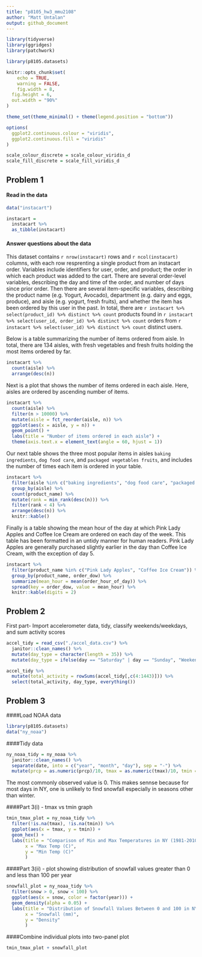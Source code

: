 ```yaml
---
title: "p8105_hw3_mmu2108"
author: "Matt Untalan"
output: github_document
---
```


```r
library(tidyverse)
library(ggridges)
library(patchwork)

library(p8105.datasets)

knitr::opts_chunk$set(
	echo = TRUE,
	warning = FALSE,
	fig.width = 8, 
  fig.height = 6,
  out.width = "90%"
)

theme_set(theme_minimal() + theme(legend.position = "bottom"))

options(
  ggplot2.continuous.colour = "viridis",
  ggplot2.continuous.fill = "viridis"
)

scale_colour_discrete = scale_colour_viridis_d
scale_fill_discrete = scale_fill_viridis_d
```

## Problem 1

#### Read in the data

```r
data("instacart")

instacart = 
  instacart %>% 
  as_tibble(instacart)
```

#### Answer questions about the data

This dataset contains `r nrow(instacart)` rows and `r ncol(instacart)` columns, with each row resprenting a single product from an instacart order. Variables include identifiers for user, order, and product; the order in which each product was added to the cart. There are several order-level variables, describing the day and time of the order, and number of days since prior order. Then there are several item-specific variables, describing the product name (e.g. Yogurt, Avocado), department (e.g. dairy and eggs, produce), and aisle (e.g. yogurt, fresh fruits), and whether the item has been ordered by this user in the past. In total, there are `r instacart %>% select(product_id) %>% distinct %>% count` products found in `r instacart %>% select(user_id, order_id) %>% distinct %>% count` orders from `r instacart %>% select(user_id) %>% distinct %>% count` distinct users.

Below is a table summarizing the number of items ordered from aisle. In total, there are 134 aisles, with fresh vegetables and fresh fruits holding the most items ordered by far.

```r
instacart %>% 
  count(aisle) %>% 
  arrange(desc(n))
```

Next is a plot that shows the number of items ordered in each aisle. Here, aisles are ordered by ascending number of items.

```r
instacart %>% 
  count(aisle) %>% 
  filter(n > 10000) %>% 
  mutate(aisle = fct_reorder(aisle, n)) %>% 
  ggplot(aes(x = aisle, y = n)) + 
  geom_point() + 
  labs(title = "Number of items ordered in each aisle") +
  theme(axis.text.x = element_text(angle = 60, hjust = 1))

```

Our next table shows the three most popular items in aisles `baking ingredients`, `dog food care`, and `packaged vegetables fruits`, and includes the number of times each item is ordered in your table.

```r
instacart %>% 
  filter(aisle %in% c("baking ingredients", "dog food care", "packaged vegetables fruits")) %>%
  group_by(aisle) %>% 
  count(product_name) %>% 
  mutate(rank = min_rank(desc(n))) %>% 
  filter(rank < 4) %>% 
  arrange(desc(n)) %>%
  knitr::kable()
```

Finally is a table showing the mean hour of the day at which Pink Lady Apples and Coffee Ice Cream are ordered on each day of the week. This table has been formatted in an untidy manner for human readers. Pink Lady Apples are generally purchased slightly earlier in the day than Coffee Ice Cream, with the exception of day 5.

```r
instacart %>%
  filter(product_name %in% c("Pink Lady Apples", "Coffee Ice Cream")) %>%
  group_by(product_name, order_dow) %>%
  summarize(mean_hour = mean(order_hour_of_day)) %>%
  spread(key = order_dow, value = mean_hour) %>%
  knitr::kable(digits = 2)
```


## Problem 2
First part- Import accelerometer data, tidy, classify weekends/weekdays, and sum activity scores
```r
accel_tidy = read_csv("./accel_data.csv") %>%
  janitor::clean_names() %>%
  mutate(day_type = character(length = 35)) %>%
  mutate(day_type = ifelse(day == "Saturday" | day == "Sunday", "Weekend", "Weekday"))
```

```r
accel_tidy %>%  
  mutate(total_activity = rowSums(accel_tidy[,c(4:1443)])) %>%
  select(total_activity, day_type, everything())
```

## Problem 3
####Load NOAA data
```r
library(p8105.datasets)
data("ny_noaa")
```

####Tidy data
```r
ny_noaa_tidy = ny_noaa %>%
  janitor::clean_names() %>%
  separate(date, into = c("year", "month", "day"), sep = "-") %>%
  mutate(prcp = as.numeric(prcp)/10, tmax = as.numeric(tmax)/10, tmin = as.numeric(tmin)/10)
```
The most commonly observed value is 0.  This makes sennse because for most days in NY, one is unlikely to find snowfall especially in seasons other than winter.


####Part 3(i) - tmax vs tmin graph
```r
tmin_tmax_plot = ny_noaa_tidy %>%
  filter(!is.na(tmax), !is.na(tmin)) %>%
  ggplot(aes(x = tmax, y = tmin)) + 
  geom_hex() + 
  labs(title = "Comparison of Min and Max Temperatures in NY (1981-2010)",
       x = "Max Temp (C)",
       y = "Min Temp (C)"
       )
```

####Part 3(ii) - plot showing distribution of snowfall values greater than 0 and less than 100 per year
```r
snowfall_plot = ny_noaa_tidy %>%
  filter(snow > 0, snow < 100) %>%
  ggplot(aes(x = snow, color = factor(year))) +
  geom_density(alpha = 0.05) +
  labs(title = "Distribution of Snowfall Values Between 0 and 100 in NY (1981-2010)",
       x = "Snowfall (mm)",
       y = "Density"
       )
```
####Combine individual plots into two-panel plot
```r
tmin_tmax_plot + snowfall_plot
```



